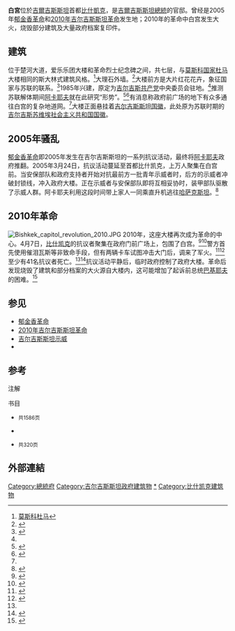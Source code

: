 {{Infobox Historic building
|name=白宫
|image=
|caption=白宫正立面
|map_type= 
|latitude=
|longitude=
|location_town=[[比什凯克|比什凯克]]
|location_country={{KGZ}}
|architect=
|area=
|client=
|engineer=
|construction_start_date=
|date_demolished=
|cost=
|structural_system=
|style=新古典主义
|size=
}}

'''白宮'''位於[[吉爾吉斯斯坦|吉爾吉斯斯坦]]首都[[比什凱克|比什凱克]]，是[[吉爾吉斯斯坦總統|吉爾吉斯斯坦總統]]的官邸。曾经是2005年[[郁金香革命|郁金香革命]]和[[2010年吉尔吉斯斯坦革命|2010年吉尔吉斯斯坦革命]]发生地；2010年的革命中白宫发生大火，烧毁部分建筑及大量政府档案复印件。

==建筑==
位于楚河大道，爱乐乐团大楼和革命烈士纪念碑之间，共七层，与[[莫斯科|莫斯科]][[国家杜马|国家杜马]]大楼相同的斯大林式建筑风格。<ref>[[:File:Langman_sto.jpg|莫斯科杜马]]</ref>大理石外墙。<ref name= "Mitchell p. 108">{{harvnb|Mitchell|2008|p=108}}</ref>大楼前方是大片红花花卉，象征国家与苏联的联系。<ref name= "Cavendish p. 645">{{harvnb|Cavendish|2006|p=645}}</ref>1985年兴建，原定为[[吉尔吉斯共产党|吉尔吉斯共产党]]中央委员会驻地。<ref name= "Mitchell p. 108"/>推测苏联解体期间[[阿卡耶夫|阿卡耶夫]]就在此研究“形势”。<ref name="Bishkekhotels">{{cite web|url=http://www.bishkekhotels.ru/eng/bishkek/white-house.htm|title=White House|date=2010|publisher=Bishkekhotels.ru|accessdate=26 April 2010|location=[[Bishkek,_Kyrgyzstan|Bishkek, Kyrgyzstan]]|archive-date=2020-02-21|archive-url=https://web.archive.org/web/20200221071637/http://www.bishkekhotels.ru/eng/bishkek/white-house.htm|dead-url=no}}</ref><ref name="Angelfire">{{cite web|url=http://www.angelfire.com/rnb/bashiri/Bishkek/Bishkek.html|title=Bishkek|last=Bashiri|first=Iraj|date=1998|publisher=Iraj Bashiri|accessdate=26 April 2010|location=[[Bishkek,_Kyrgyzstan|Bishkek, Kyrgyzstan]]|archive-date=2020-11-23|archive-url=https://web.archive.org/web/20201123232002/https://www.angelfire.com/rnb/bashiri/Bishkek/Bishkek.html|dead-url=no}}</ref>有消息称政府前广场的地下有众多通往白宫的复杂地道网。<ref name= "Mitchell p. 108"/>大楼正面悬挂着[[吉尔吉斯斯坦国徽|吉尔吉斯斯坦国徽]]，此处原为苏联时期的[[吉尔吉斯苏维埃社会主义共和国国徽|吉尔吉斯苏维埃社会主义共和国国徽]]。

==2005年骚乱==
{{Main|郁金香革命}}
[[郁金香革命|郁金香革命]]即2005年发生在吉尔吉斯斯坦的一系列抗议活动，最终将[[阿卡耶夫|阿卡耶夫]]政府推翻。2005年3月24日，抗议活动蔓延至首都比什凯克，上万人聚集在白宫前。当安保部队和政府支持者开始对抗最前方一批青年示威者时，后方的示威者冲破封锁线，冲入政府大楼。正在示威者与安保部队即将互相妥协时，装甲部队驱散了示威人群。阿卡耶夫利用这段时间带上家人一同乘直升机逃往[[哈萨克斯坦|哈萨克斯坦]]。<ref name= "Mikosz p. 25">{{harvnb|Mikosz|2005|p=25}}</ref>

==2010年革命==
{{Main|2010年吉尔吉斯斯坦革命}}
[[File:Bishkek_capitol_revolution_2010.JPG|thumb]]
2010年，这座大楼再次成为革命的中心。4月7日，[[比什凯克|比什凯克]]的抗议者聚集在政府门前广场上，包围了白宫。<ref>{{cite news|last=Saralayeva|first=Leila|title=Protesters clash with police in Kyrgyzstan|agency=[[美联社|美联社]]|date=2010年4月7日|url=http://www.google.com/hostednews/ap/article/ALeqM5iY7jSEWaqNHm0CVfJW_mPe1KLydQD9ETNE501}}</ref><ref>{{cite news|last=Leonard|first=Peter|title=Violence erupts at Kyrgyzstan opposition rallies|agency=美联社|date=2010年4月7日|url=http://www.google.com/hostednews/ap/article/ALeqM5iY7jSEWaqNHm0CVfJW_mPe1KLydQD9EU42SG1|accessdate=2010年5月29日|archive-date=2010年4月11日|archive-url=https://web.archive.org/web/20100411085237/http://www.google.com/hostednews/ap/article/ALeqM5iY7jSEWaqNHm0CVfJW_mPe1KLydQD9EU42SG1|dead-url=no}}</ref>警方首先使用催泪瓦斯等非致命手段，但有两辆卡车试图冲击大门后，调来了军火。<ref>{{Citation|title=Kyrgyzstan protests spread to capital, Bishkek|newspaper=[[BBC_News|BBC News]]|date=2010-04-07|url=http://news.bbc.co.uk/2/hi/asia-pacific/8606504.stm|accessdate=2010-05-29|archive-date=2010-04-08|archive-url=https://web.archive.org/web/20100408033515/http://news.bbc.co.uk/2/hi/asia-pacific/8606504.stm|dead-url=no}}</ref><ref name=eur2>{{Citation|title=Mobs roam Bishkek, gunfire continues|newspaper=EurasiaNet|date=2010-04-07|url=http://eurasianet.org/departments/insight/articles/eav040710c.shtml|access-date=2010-05-29|archive-url=https://web.archive.org/web/20180406231103/https://eurasianet.org/departments/insight/articles/eav040710c.shtml|archive-date=2018-04-06|dead-url=yes}}</ref>至少有41名抗议者死亡。<ref name=eur2/><ref>{{cite news|newspaper=纽约时报|title=Upheaval in Kyrgyzstan as Leader Flees|last=Levy|first=Clifford J.|url=http://www.nytimes.com/2010/04/08/world/asia/08bishkek.html|accessdate=2010-05-29|archive-date=2010-04-08|archive-url=https://web.archive.org/web/20100408030852/http://www.nytimes.com//2010//04//08//world//asia//08bishkek.html|dead-url=no}}</ref>抗议活动平静后，临时政府控制了政府大楼。革命后发现烧毁了建筑和部分档案的大火源自大楼内，这可能增加了起诉前总统[[巴基耶夫|巴基耶夫]]的困难。<ref name="EurasiaInsight">{{cite web|url=http://www.eurasianet.org/departments/insightb/articles/eav041810.shtml|title=Kyrgystan:Bishkek fire erases government records|last=Temirov|first=Ulan|date=2010年4月18日|publisher=Eurasia Insight|accessdate=2010-04-20|location=[[比什凯克|比什凯克]]|archive-date=2010-04-28|archive-url=https://web.archive.org/web/20100428023025/http://www.eurasianet.org/departments/insightb/articles/eav041810.shtml|dead-url=no}}</ref>

==参见==
{{Commonscat|White House (Bishkek)}}
*[[郁金香革命|郁金香革命]]
*[[2010年吉尔吉斯斯坦革命|2010年吉尔吉斯斯坦革命]]
*[[2020年吉尔吉斯斯坦示威|吉尔吉斯斯坦示威]]
*{{le|阿拉阿查國家官邸|Ala Archa State Residence}}

==参考== 
;注解
{{reflist|2}}
;书目 
*{{cite book |ref=harv|last=Cavendish|first=Marshall | authorlink = Marshall Cavendish| title = World and Its Peoples: The Middle East, Western Asia, and Northern Africa|edition=2006|year=2006| publisher = [[Marshall_Cavendish|Marshall Cavendish]]| isbn= 9780761475712 }} <small>共1586页</small>
*{{cite journal |ref=harv|last=Mikosz|first= David |authorlink= |coauthors= |year=2005|month=|title=Anatomy of a Civic Uprising|trans_title= |journal= Democracy at Large|volume= vol. 1|issue=no. 3 |pages=24-25 |issn=1552-9606 |url=http://books.google.com/books?id=z2AEAAAAMBAJ&pg=PT24&dq=Kyrgyzstan++%22White+House%22&lr=&as_brr=3&ei=VXPhS5qaOpqkkwTUwqXqCw&cd=3#v=onepage&q=Kyrgyzstan%20%20%22White%20House%22&f=false |accessdate= May 4, 2010 |quote=|publisher= }}
*{{cite book |ref=harv|last=Mitchell|first=Laurence | authorlink = | title = The Bradt Travel Guide: Kyrgyzstan|url=https://archive.org/details/kyrgyzstanbradtt0000mitc_e0a2|edition=2008|year=2008| publisher = Bradt Travel Guides| isbn= 9781841622217 }} <small>共320页</small>

{{Coord|42|52|38.25|N|74|36|0.54|E|display=title}}
== 外部連結 ==

[[Category:總統府|Category:總統府]]
[[Category:吉尔吉斯斯坦政府建筑物|Category:吉尔吉斯斯坦政府建筑物]]
[[Category:吉尔吉斯斯坦总统|*]]
[[Category:比什凯克建筑物|Category:比什凯克建筑物]]